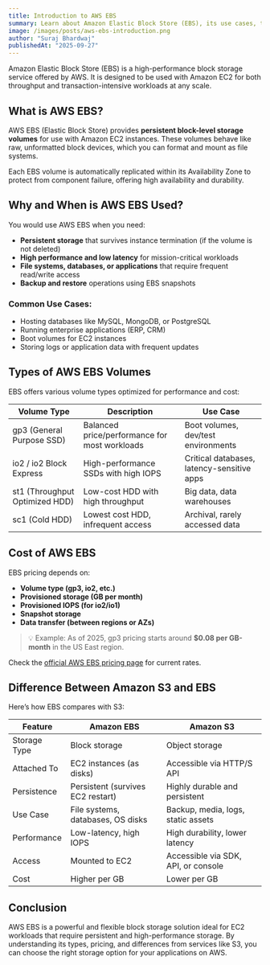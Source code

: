 ---
title: Introduction to AWS EBS
summary: Learn about Amazon Elastic Block Store (EBS), its use cases, types, pricing, and how it compares with Amazon S3.
image: /images/posts/aws-ebs-introduction.png
author: "Suraj Bhardwaj"
publishedAt: "2025-09-27"
---

Amazon Elastic Block Store (EBS) is a high-performance block storage service offered by AWS. It is designed to be used with Amazon EC2 for both throughput and transaction-intensive workloads at any scale.

## What is AWS EBS?

AWS EBS (Elastic Block Store) provides **persistent block-level storage volumes** for use with Amazon EC2 instances. These volumes behave like raw, unformatted block devices, which you can format and mount as file systems.

Each EBS volume is automatically replicated within its Availability Zone to protect from component failure, offering high availability and durability.

## Why and When is AWS EBS Used?

You would use AWS EBS when you need:

- **Persistent storage** that survives instance termination (if the volume is not deleted)
- **High performance and low latency** for mission-critical workloads
- **File systems, databases, or applications** that require frequent read/write access
- **Backup and restore** operations using EBS snapshots

### Common Use Cases:

- Hosting databases like MySQL, MongoDB, or PostgreSQL
- Running enterprise applications (ERP, CRM)
- Boot volumes for EC2 instances
- Storing logs or application data with frequent updates

## Types of AWS EBS Volumes

EBS offers various volume types optimized for performance and cost:

| Volume Type                    | Description                                   | Use Case                                   |
| ------------------------------ | --------------------------------------------- | ------------------------------------------ |
| gp3 (General Purpose SSD)      | Balanced price/performance for most workloads | Boot volumes, dev/test environments        |
| io2 / io2 Block Express        | High-performance SSDs with high IOPS          | Critical databases, latency-sensitive apps |
| st1 (Throughput Optimized HDD) | Low-cost HDD with high throughput             | Big data, data warehouses                  |
| sc1 (Cold HDD)                 | Lowest cost HDD, infrequent access            | Archival, rarely accessed data             |

## Cost of AWS EBS

EBS pricing depends on:

- **Volume type (gp3, io2, etc.)**
- **Provisioned storage (GB per month)**
- **Provisioned IOPS (for io2/io1)**
- **Snapshot storage**
- **Data transfer (between regions or AZs)**

> 💡 Example: As of 2025, gp3 pricing starts around **$0.08 per GB-month** in the US East region.

Check the [official AWS EBS pricing page](https://aws.amazon.com/ebs/pricing/) for current rates.

## Difference Between Amazon S3 and EBS

Here’s how EBS compares with S3:

| Feature      | Amazon EBS                        | Amazon S3                           |
| ------------ | --------------------------------- | ----------------------------------- |
| Storage Type | Block storage                     | Object storage                      |
| Attached To  | EC2 instances (as disks)          | Accessible via HTTP/S API           |
| Persistence  | Persistent (survives EC2 restart) | Highly durable and persistent       |
| Use Case     | File systems, databases, OS disks | Backup, media, logs, static assets  |
| Performance  | Low-latency, high IOPS            | High durability, lower latency      |
| Access       | Mounted to EC2                    | Accessible via SDK, API, or console |
| Cost         | Higher per GB                     | Lower per GB                        |

## Conclusion

AWS EBS is a powerful and flexible block storage solution ideal for EC2 workloads that require persistent and high-performance storage. By understanding its types, pricing, and differences from services like S3, you can choose the right storage option for your applications on AWS.
